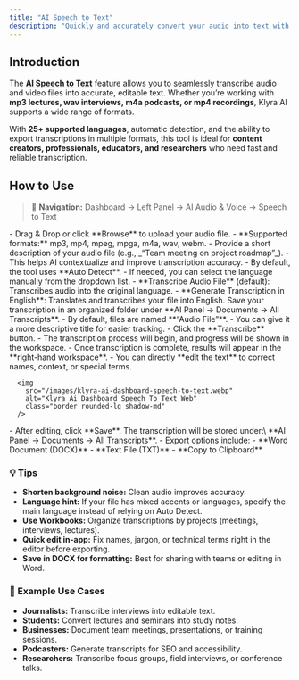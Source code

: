 ```yaml
---
title: "AI Speech to Text"
description: "Quickly and accurately convert your audio into text with our AI Speech to Text feature. Supports multiple file formats and 25+ languages for reliable transcription in just minutes."
---
```


## Introduction

The [**AI Speech to Text**](https://klyra.ai/page/ai-speech-to-text) feature allows you to seamlessly transcribe audio and video files into accurate, editable text. Whether you’re working with **mp3 lectures, wav interviews, m4a podcasts, or mp4 recordings**, Klyra AI supports a wide range of formats.

With **25+ supported languages**, automatic detection, and the ability to export transcriptions in multiple formats, this tool is ideal for **content creators, professionals, educators, and researchers** who need fast and reliable transcription.

## How to Use

> 🔎 **Navigation:** Dashboard → Left Panel → AI Audio & Voice → Speech to Text

<Steps>
  <Step title="Upload your audio file">
    - Drag & Drop or click **Browse** to upload your audio file.
    - **Supported formats:** mp3, mp4, mpeg, mpga, m4a, wav, webm.
  </Step>
  <Step title="Add Audio Description (Optional)">
    - Provide a short description of your audio file (e.g., _“Team meeting on project roadmap”_).
    - This helps AI contextualize and improve transcription accuracy.
  </Step>
  <Step title="Set Audio Language (Optional)">
    - By default, the tool uses **Auto Detect**.
    - If needed, you can select the language manually from the dropdown list.
  </Step>
  <Step title="(Optional)">
    - **Transcribe Audio File** (default): Transcribes audio into the original language.
    - **Generate Transcription in English**: Translates and transcribes your file into English.
  </Step>
  <Step title="Assign to a Workbook">
    Save your transcription in an organized folder under **AI Panel → Documents → All Transcripts**.
  </Step>
  <Step title="Name Your File">
    - By default, files are named **“Audio File”**.
    - You can give it a more descriptive title for easier tracking.
  </Step>
  <Step title="Start Transcription">
    - Click the **Transcribe** button.
    - The transcription process will begin, and progress will be shown in the workspace.
  </Step>
  <Step title="View & Edit Results">
    - Once transcription is complete, results will appear in the **right-hand workspace**.
    - You can directly **edit the text** to correct names, context, or special terms.

      <img
        src="/images/klyra-ai-dashboard-speech-to-text.webp"
        alt="Klyra Ai Dashboard Speech To Text Web"
        class="border rounded-lg shadow-md"
      />
  </Step>
  <Step title="Save & Export">
    - After editing, click **Save**. The transcription will be stored under:\
      **AI Panel → Documents → All Transcripts**.
    - Export options include:
      - **Word Document (DOCX)**
      - **Text File (TXT)**
      - **Copy to Clipboard**
  </Step>
</Steps>

### 💡 Tips

- **Shorten background noise:** Clean audio improves accuracy.
- **Language hint:** If your file has mixed accents or languages, specify the main language instead of relying on Auto Detect.
- **Use Workbooks:** Organize transcriptions by projects (meetings, interviews, lectures).
- **Quick edit in-app:** Fix names, jargon, or technical terms right in the editor before exporting.
- **Save in DOCX for formatting:** Best for sharing with teams or editing in Word.

### 📌 Example Use Cases

- **Journalists:** Transcribe interviews into editable text.
- **Students:** Convert lectures and seminars into study notes.
- **Businesses:** Document team meetings, presentations, or training sessions.
- **Podcasters:** Generate transcripts for SEO and accessibility.
- **Researchers:** Transcribe focus groups, field interviews, or conference talks.
